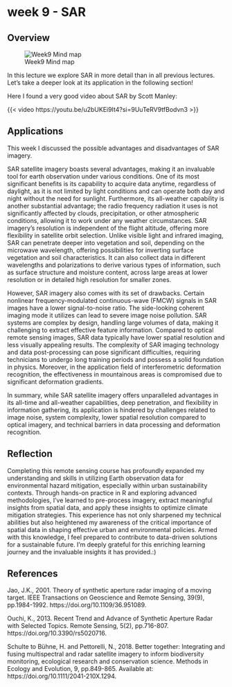 # week 9 - SAR

## Overview

![Week9 Mind map](image/week9Image.png)

In this lecture we explore SAR in more detail than in all previous lectures. Let’s take a deeper look at its application in the following section!

Here I found a very good video about SAR by Scott Manley:

{{< video https://youtu.be/u2bUKEi9It4?si=9UuTeRV9tfBodvn3 >}}

## Applications

This week I discussed the possible advantages and disadvantages of SAR imagery.

SAR satellite imagery boasts several advantages, making it an invaluable tool for earth observation under various conditions. One of its most significant benefits is its capability to acquire data anytime, regardless of daylight, as it is not limited by light conditions and can operate both day and night without the need for sunlight. Furthermore, its all-weather capability is another substantial advantage; the radio frequency radiation it uses is not significantly affected by clouds, precipitation, or other atmospheric conditions, allowing it to work under any weather circumstances. SAR imagery's resolution is independent of the flight altitude, offering more flexibility in satellite orbit selection. Unlike visible light and infrared imaging, SAR can penetrate deeper into vegetation and soil, depending on the microwave wavelength, offering possibilities for inverting surface vegetation and soil characteristics. It can also collect data in different wavelengths and polarizations to derive various types of information, such as surface structure and moisture content, across large areas at lower resolution or in detailed high resolution for smaller zones.

However, SAR imagery also comes with its set of drawbacks. Certain nonlinear frequency-modulated continuous-wave (FMCW) signals in SAR images have a lower signal-to-noise ratio. The side-looking coherent imaging mode it utilizes can lead to severe image noise pollution. SAR systems are complex by design, handling large volumes of data, making it challenging to extract effective feature information. Compared to optical remote sensing images, SAR data typically have lower spatial resolution and less visually appealing results. The complexity of SAR imaging technology and data post-processing can pose significant difficulties, requiring technicians to undergo long training periods and possess a solid foundation in physics. Moreover, in the application field of interferometric deformation recognition, the effectiveness in mountainous areas is compromised due to significant deformation gradients.

In summary, while SAR satellite imagery offers unparalleled advantages in its all-time and all-weather capabilities, deep penetration, and flexibility in information gathering, its application is hindered by challenges related to image noise, system complexity, lower spatial resolution compared to optical imagery, and technical barriers in data processing and deformation recognition.

## Reflection

Completing this remote sensing course has profoundly expanded my understanding and skills in utilizing Earth observation data for environmental hazard mitigation, especially within urban sustainability contexts. Through hands-on practice in R and exploring advanced methodologies, I've learned to pre-process imagery, extract meaningful insights from spatial data, and apply these insights to optimize climate mitigation strategies. This experience has not only sharpened my technical abilities but also heightened my awareness of the critical importance of spatial data in shaping effective urban and environmental policies. Armed with this knowledge, I feel prepared to contribute to data-driven solutions for a sustainable future.  I'm deeply grateful for this enriching learning journey and the invaluable insights it has provided.:)

## References

Jao, J.K., 2001. Theory of synthetic aperture radar imaging of a moving target. IEEE Transactions on Geoscience and Remote Sensing, 39(9), pp.1984-1992. https://doi.org/10.1109/36.951089.

Ouchi, K., 2013. Recent Trend and Advance of Synthetic Aperture Radar with Selected Topics. Remote Sensing, 5(2), pp.716-807. https://doi.org/10.3390/rs5020716.

Schulte to Bühne, H. and Pettorelli, N., 2018. Better together: Integrating and fusing multispectral and radar satellite imagery to inform biodiversity monitoring, ecological research and conservation science. Methods in Ecology and Evolution, 9, pp.849-865. Available at: https://doi.org/10.1111/2041-210X.1294.




